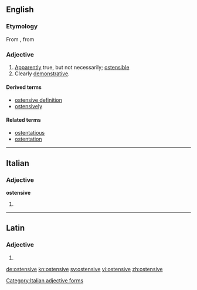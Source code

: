 ==English==

===Etymology===
From {{etyl|fr|en}} {{term|ostensif|lang=fr}}, from {{etyl|ML.|en}} {{term|ostensivus|lang=la}}

===Adjective===
{{en-adj}}

# [[apparently|Apparently]] true, but not necessarily; [[ostensible]]
# Clearly [[demonstrative]].

====Derived terms====
* [[ostensive definition]]
* [[ostensively]]

====Related terms====
* [[ostentatious]]
* [[ostentation]]

----

==Italian==

===Adjective===
'''ostensive''' {{f}}

# {{feminine plural of|ostensivo|lang=it}}

[[Category:Italian adjective forms]]

----

==Latin==

===Adjective===
{{la-adj-form|ostensive}}

# {{inflection of|ostensivus|ostensivus|voc|m|s|lang=la}}

[[de:ostensive]]
[[kn:ostensive]]
[[sv:ostensive]]
[[vi:ostensive]]
[[zh:ostensive]]